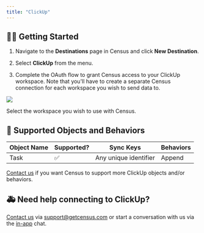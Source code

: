 ```yaml
---
title: "ClickUp"
---
```


## 🏃‍♀️ Getting Started

1. Navigate to the **Destinations** page in Census and click **New Destination**.

2. Select **ClickUp** from the menu.

3. Complete the OAuth flow to grant Census access to your ClickUp workspace. Note that you'll have to create a separate Census connection for each workspace you wish to send data to.

![](/images/destinations/clickup.png)

Select the workspace you wish to use with Census.

## 🔀 Supported Objects and Behaviors

| **Object Name** | **Supported?** | **Sync Keys**         | **Behaviors** |
| --------------- | -------------- | --------------------- | ------------- |
| Task            | ✅              | Any unique identifier | Append        |

[Contact us](mailto:support@getcensus.com) if you want Census to support more ClickUp objects and/or behaviors.

## 🚑 Need help connecting to ClickUp?

[Contact us](mailto:support@getcensus.com) via support@getcensus.com or start a conversation with us via the [in-app](https://app.getcensus.com) chat.